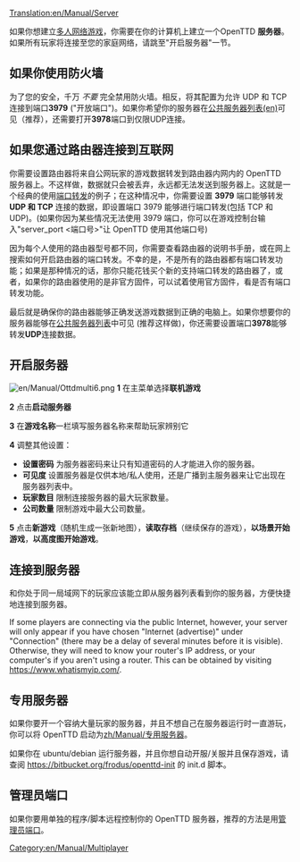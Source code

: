 [[Translation:en/Manual/Server]]

{{zh/翻译|origin=en/Manual/Server
|from=en
|to=zh
|Percentage=20
}}

如果你想建立[[zh/Manual/多人游戏|多人网络游戏]]，你需要在你的计算机上建立一个OpenTTD '''服务器'''。如果所有玩家将连接至您的家庭网络，请跳至"开启服务器"一节。
== 如果你使用防火墙 ==
为了您的安全，千万 ''不要'' 完全禁用防火墙。相反，将其配置为允许 UDP 和 TCP 连接到端口'''3979''' ("开放端口")。如果你希望你的服务器在[https://servers.openttd.org/listing 公共服务器列表(en)]可见（推荐），还需要打开'''3978'''端口到仅限UDP连接。
== 如果您通过路由器连接到互联网 ==
你需要设置路由器将来自公网玩家的游戏数据转发到路由器内网内的 OpenTTD 服务器上。不这样做，数据就只会被丢弃，永远都无法发送到服务器上。这就是一个经典的使用[https://www.wikipedia.org/wiki/Port_forwarding 端口转发]的例子；在这种情况中，你需要设置 '''3979''' 端口能够转发 '''UDP 和 TCP''' 连接的数据，即设置端口 3979 能够进行端口转发(包括 TCP 和 UDP)。(如果你因为某些情况无法使用 3979 端口，你可以在游戏控制台输入"server_port <端口号>"让 OpenTTD 使用其他端口号)

因为每个人使用的路由器型号都不同，你需要查看路由器的说明书手册，或在网上搜索如何开启路由器的端口转发。不幸的是，不是所有的路由器都有端口转发功能；如果是那种情况的话，那你只能花钱买个新的支持端口转发的路由器了，或者，如果你的路由器使用的是非官方固件，可以试着使用官方固件，看是否有端口转发功能。

最后就是确保你的路由器能够正确发送游戏数据到正确的电脑上。如果你想要你的服务器能够在[https://servers.openttd.org/listing 公共服务器列表]中可见 (推荐这样做)，你还需要设置端口'''3978'''能够转发'''UDP'''连接数据。

== 开启服务器 ==
[[File:en/Manual/Ottdmulti6.png|right]]
'''1''' 在主菜单选择'''联机游戏'''

'''2''' 点击'''启动服务器'''

'''3''' 在'''游戏名称'''一栏填写服务器名称来帮助玩家辨别它

'''4''' 调整其他设置：
*'''设置密码''' 为服务器密码来让只有知道密码的人才能进入你的服务器。
*'''可见度''' 设置服务器是仅供本地/私人使用，还是广播到主服务器来让它出现在服务器列表中。
*'''玩家数目''' 限制连接服务器的最大玩家数量。
*'''公司数量''' 限制游戏中最大公司数量。

'''5''' 点击'''新游戏'''（随机生成一张新地图），'''读取存档'''（继续保存的游戏），'''以场景开始游戏'''，'''以高度图开始游戏'''。

==连接到服务器==
和你处于同一局域网下的玩家应该能立即从服务器列表看到你的服务器，方便快捷地连接到服务器。

If some players are connecting via the public Internet, however, your server will only appear if you have chosen "Internet (advertise)" under "Connection" (there may be a delay of several minutes before it is visible). Otherwise, they will need to know your router's IP address, or your computer's if you aren't using a router. This can be obtained by visiting https://www.whatismyip.com/.

==专用服务器==
如果你要开一个容纳大量玩家的服务器，并且不想自己在服务器运行时一直游玩，你可以将 OpenTTD 启动为[[zh/Manual/专用服务器]]。

如果你在 ubuntu/debian 运行服务器，并且你想自动开服/关服并且保存游戏，请查阅 https://bitbucket.org/frodus/openttd-init 的 init.d 脚本。

[[Category:en/Manual/Multiplayer]]


==管理员端口==
如果你要用单独的程序/脚本远程控制你的 OpenTTD 服务器，推荐的方法是用[[en/Development/Server admin port|管理员端口]]。